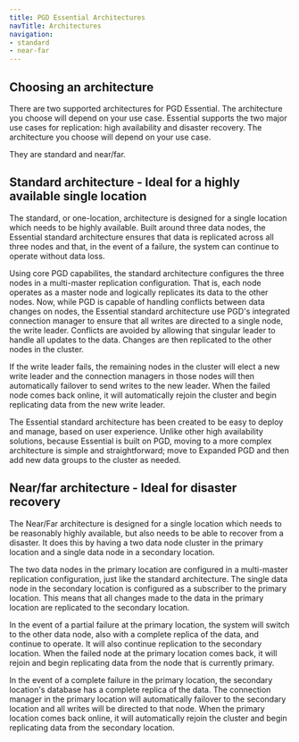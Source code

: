```yaml
---
title: PGD Essential Architectures
navTitle: Architectures
navigation:
- standard
- near-far
---
```


## Choosing an architecture

There are two supported architectures for PGD Essential. The architecture you choose will depend on your use case. Essential supports the two major use cases for replication: high availability and disaster recovery. The architecture you choose will depend on your use case.

They are standard and near/far.

## Standard architecture - Ideal for a highly available single location

The standard, or one-location, architecture is designed for a single location which needs to be highly available. Built around three data nodes, the Essential standard architecture ensures that data is replicated across all three nodes and that, in the event of a failure, the system can continue to operate without data loss.

Using core PGD capabilites, the standard architecture configures the three nodes in a multi-master replication configuration. That is, each node operates as a master node and logically replicates its data to the other nodes. Now, while PGD is capable of handling conflicts between data changes on nodes, the Essential standard architecture use PGD's integrated connection manager to ensure that all writes are directed to a single node, the write leader. Conflicts are avoided by allowing that singular leader to handle all updates to the data. Changes are then replicated to the other nodes in the cluster. 

If the write leader fails, the remaining nodes in the cluster will elect a new write leader and the connection managers in those nodes will then automatically failover to send writes to the new leader. When the failed node comes back online, it will automatically rejoin the cluster and begin replicating data from the new write leader.

The Essential standard architecture has been created to be easy to deploy and manage, based on user experience. Unlike other high availability solutions, because Essential is built on PGD, moving to a more complex architecture is simple and straightforward; move to Expanded PGD and then add new data groups to the cluster as needed.

## Near/far architecture - Ideal for disaster recovery

The Near/Far architecture is designed for a single location which needs to be reasonably highly available, but also needs to be able to recover from a disaster. It does this by having a two data node cluster in the primary location and a single data node in a secondary location. 

The two data nodes in the primary location are configured in a multi-master replication configuration, just like the standard architecture. The single data node in the secondary location is configured as a subscriber to the primary location. This means that all changes made to the data in the primary location are replicated to the secondary location. 

In the event of a partial failure at the primary location, the system will switch to the other data node, also with a complete replica of the data, and continue to operate. It will also continue replication to the secondary location. When the failed node at the primary location comes back, it will rejoin and begin replicating data from the node that is currently primary.

In the event of a complete failure in the primary location, the secondary location's database has a complete replica of the data. The connection manager in the primary location will automatically failover to the secondary location and all writes will be directed to that node. When the primary location comes back online, it will automatically rejoin the cluster and begin replicating data from the secondary location.




